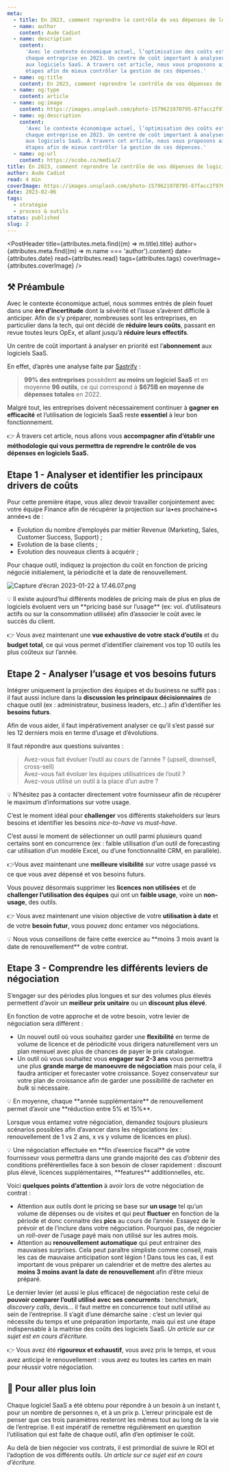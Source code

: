 ```yaml
---
meta:
  - title: En 2023, comment reprendre le contrôle de vos dépenses de logiciels SaaS ?
  - name: author
    content: Aude Cadiot
  - name: description
    content:
      'Avec le contexte économique actuel, l’optimisation des coûts est devenue une priorité pour
      chaque entreprise en 2023. Un centre de coût important à analyser en priorité est l’abonnement
      aux logiciels SaaS. A travers cet article, nous vous proposons ainsi une méthodologie en 3
      étapes afin de mieux contrôler la gestion de ces dépenses.'
  - name: og:title
    content: En 2023, comment reprendre le contrôle de vos dépenses de logiciels SaaS ?
  - name: og:type
    content: article
  - name: og:image
    content: https://images.unsplash.com/photo-1579621970795-87facc2f976d&w=800
  - name: og:description
    content:
      'Avec le contexte économique actuel, l’optimisation des coûts est devenue une priorité pour
      chaque entreprise en 2023. Un centre de coût important à analyser en priorité est l’abonnement
      aux logiciels SaaS. A travers cet article, nous vous proposons ainsi une méthodologie en 3
      étapes afin de mieux contrôler la gestion de ces dépenses.'
  - name: og:url
    content: https://ocobo.co/media/2
title: En 2023, comment reprendre le contrôle de vos dépenses de logiciels SaaS ?
author: Aude Cadiot
read: 4 min
coverImage: https://images.unsplash.com/photo-1579621970795-87facc2f976d
date: 2023-02-06
tags:
  - stratégie
  - process & outils
status: published
slug: 2
---
```



<PostHeader
  title={attributes.meta.find((m) => m.title).title}
  author={attributes.meta.find((m) => m.name === 'author').content}
  date={attributes.date}
  read={attributes.read}
  tags={attributes.tags}
  coverImage={attributes.coverImage}
/>

## ⚒️ Préambule

Avec le contexte économique actuel, nous sommes entrés de plein fouet dans une **ère d’incertitude**
dont la sévérité et l’issue s’avèrent difficile à anticiper. Afin de s’y préparer, nombreuses sont
les entreprises, en particulier dans la tech, qui ont décidé de **réduire leurs coûts**, passant en
revue toutes leurs OpEx, et allant jusqu’à **réduire leurs effectifs**.

Un centre de coût important à analyser en priorité est l’**abonnement** aux logiciels SaaS.

En effet, d’après une analyse faite par [Sastrify](https://fr.sastrify.com/) :

> **99% des entreprises** possèdent **au moins un logiciel SaaS** et en moyenne **96 outils**, ce
> qui correspond à **$675B en moyenne de dépenses totales** en 2022.

Malgré tout, les entreprises doivent nécessairement continuer à **gagner en efficacité** et
l’utilisation de logiciels SaaS reste **essentiel** à leur bon fonctionnement.

👉 À travers cet article, nous allons vous **accompagner afin d’établir une méthodologie qui vous
permettra de reprendre le contrôle de vos dépenses en logiciels SaaS.**

## Etape 1 - Analyser et identifier les principaux drivers de coûts

Pour cette première étape, vous allez devoir travailler conjointement avec votre équipe Finance afin
de récupérer la projection sur la•es prochaine•s année•s de :

- Evolution du nombre d’employés par métier Revenue (Marketing, Sales, Customer Success, Support) ;
- Evolution de la base clients ;
- Evolution des nouveaux clients à acquérir ;

Pour chaque outil, indiquez la projection du coût en fonction de pricing négocié initialement, la
périodicité et la date de renouvellement.

![Capture d’écran 2023-01-22 à 17.46.07.png](/posts/2/1.png)

<Callout variant="blue">
  💡 Il existe aujourd’hui différents modèles de pricing mais de plus en plus de logiciels évoluent
  vers un **pricing basé sur l’usage** (ex: vol. d’utilisateurs actifs ou sur la consommation
  utilisée) afin d’associer le coût avec le succès du client.
</Callout>

👉 Vous avez maintenant une **vue exhaustive de votre stack d’outils** et du **budget total**, ce
qui vous permet d’identifier clairement vos top 10 outils les plus coûteux sur l’année.

## Etape 2 - Analyser l’usage et vos besoins futurs

Intégrer uniquement la projection des équipes et du business ne suffit pas : il faut aussi inclure
dans la **discussion les principaux décisionnaires** de chaque outil (ex : administrateur, business
leaders, etc..) afin d’identifier les **besoins futurs**.

Afin de vous aider, il faut impérativement analyser ce qu’il s’est passé sur les 12 derniers mois en
terme d’usage et d’évolutions.

Il faut répondre aux questions suivantes :

> Avez-vous fait évoluer l’outil au cours de l’année ? (upsell, downsell, cross-sell)<br />
> Avez-vous fait évoluer les équipes utilisatrices de l’outil ?<br /> Avez-vous utilisé un outil à
> la place d’un autre ?

<Callout variant="blue">
  💡 N’hésitez pas à contacter directement votre fournisseur afin de récupérer le maximum
  d’informations sur votre usage.
</Callout>

C’est le moment idéal pour **challenger** vos différents stakeholders sur leurs besoins et
identifier les besoins _nice-to-have_ vs _must-have_.

C’est aussi le moment de sélectionner un outil parmi plusieurs quand certains sont en concurrence
(ex : faible utilisation d’un outil de forecasting car utilisation d’un modèle Excel, ou d’une
fonctionnalité CRM, en parallèle).

👉Vous avez maintenant une **meilleure visibilité** sur votre usage passé vs ce que vous avez
dépensé et vos besoins futurs.

Vous pouvez désormais supprimer les **licences non utilisées** et de **challenger l’utilisation des
équipes** qui ont un **faible usage**, voire un **non-usage**, des outils.

👉 Vous avez maintenant une vision objective de votre **utilisation à date** et de votre **besoin
futur**, vous pouvez donc entamer vos négociations.

<Callout variant="blue">
  💡 Nous vous conseillons de faire cette exercice au **moins 3 mois avant la date de
  renouvellement** de votre contrat.
</Callout>

## Etape 3 - Comprendre les différents leviers de négociation

S’engager sur des périodes plus longues et sur des volumes plus élevés permettent d’avoir un
**meilleur prix unitaire** ou un **discount plus élevé**.

En fonction de votre approche et de votre besoin, votre levier de négociation sera différent :

- Un nouvel outil où vous souhaitez garder une **flexibilité** en terme de volume de licence et de
  périodicité vous dirigera naturellement vers un plan mensuel avec plus de chances de payer le prix
  catalogue.
- Un outil où vous souhaitez vous **engager sur 2-3 ans** vous permettra une plus **grande marge de
  manoeuvre de négociation** mais pour cela, il faudra anticiper et forecaster votre croissance.
  Soyez conservateur sur votre plan de croissance afin de garder une possibilité de racheter en
  _bulk_ si nécessaire.

<Callout variant="blue">
  💡 En moyenne, chaque **année supplémentaire** de renouvellement permet d’avoir une **réduction
  entre 5% et 15%**.
</Callout>

Lorsque vous entamez votre négociation, demandez toujours plusieurs scénarios possibles afin
d’avancer dans les négociations (ex : renouvellement de 1 vs 2 ans, x vs y volume de licences en
plus).

<Callout variant="blue">
  💡 Une négociation effectuée en **fin d’exercice fiscal** de votre fournisseur vous permettra dans
  une grande majorité des cas d’obtenir des conditions préférentielles face à son besoin de closer
  rapidement : discount plus élevé, licences supplémentaires, **features** additionnelles, etc.
</Callout>

Voici **quelques points d’attention** à avoir lors de votre négociation de contrat :

- Attention aux outils dont le pricing se base sur **un usage** tel qu’un volume de dépenses ou de
  visites et qui peut **fluctuer** en fonction de la période et donc connaitre des **pics** au cours
  de l’année. Essayez de le prévoir et de l’inclure dans votre négociation. Pourquoi pas, de
  négocier un _roll-over_ de l’usage payé mais non utilisé sur les autres mois.
- Attention au **renouvellement automatique** qui peut entrainer des mauvaises surprises. Cela peut
  paraître simpliste comme conseil, mais les cas de mauvaise anticipation sont légion ! Dans tous
  les cas, il est important de vous préparer un calendrier et de mettre des alertes au **moins 3
  moins avant la date de renouvellement** afin d’être mieux préparé.

Le dernier levier (et aussi le plus efficace) de négociation reste celui de **pouvoir comparer
l’outil utilisé avec ses concurrents** : benchmark, _discovery calls_, devis… il faut mettre en
concurrence tout outil utilisé au sein de l’entreprise. Il s’agit d’une démarche saine : c’est un
levier qui nécessite du temps et une préparation importante, mais qui est une étape indispensable à
la maitrise des coûts des logiciels SaaS. _Un article sur ce sujet est en cours d’écriture._

👉 Vous avez été **rigoureux et exhaustif**, vous avez pris le temps, et vous avez anticipé le
renouvellement : vous avez eu toutes les cartes en main pour réussir votre négociation.

## 🔑 Pour aller plus loin

Chaque logiciel SaaS a été obtenu pour répondre à un besoin à un instant t, pour un nombre de
personnes n, et à un prix p. L’erreur principale est de penser que ces trois paramètres resteront
les mêmes tout au long de la vie de l’entreprise. Il est impératif de remettre régulièrement en
question l’utilisation qui est faite de chaque outil, afin d’en optimiser le coût.

Au delà de bien négocier vos contrats, il est primordial de suivre le ROI et l’adoption de vos
différents outils. _Un article sur ce sujet est en cours d’écriture._
